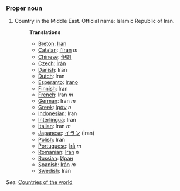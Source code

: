 ===Proper noun===

# Country in the Middle East. Official name: Islamic Republic of Iran.
#:'''Translations'''
#:*[[Breton]]: [[Iran]]
#:*[[Catalan]]: [[l'Iran]] ''m''
#:*[[Chinese]]: [[伊朗]]
#:*[[Czech]]: [[Írán]]
#:*[[Danish]]: Iran
#:*[[Dutch]]: Iran
#:*[[Esperanto]]: [[Irano]]
#:*[[Finnish]]: Iran
#:*[[French]]: Iran ''m''
#:*[[German]]: Iran ''m''
#:*[[Greek]]: [[Ιράν]] ''n''
#:*[[Indonesian]]: Iran
#:*[[Interlingua]]: Iran
#:*[[Italian]]: Iran ''m''
#:*[[Japanese]]: [[イラン]] (iran)
#:*[[Polish]]: Iran
#:*[[Portuguese]]: [[Irã]] ''m''
#:*[[Romanian]]: [[Iran]] ''n''
#:*[[Russian]]: [[Иран]]
#:*[[Spanish]]: [[Irán]] ''m''
#:*[[Swedish]]: Iran

''See'': [[Countries of the world]]